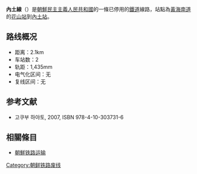 '''內土線'''（{{kor|名=北|諺=내토선|漢=內土線|羅=Naet'o sŏn|f=y}}）是[[朝鮮民主主義人民共和國|朝鮮民主主義人民共和國]]的一條已停用的[[鐵道|鐵道]]線路，站點為[[黃海南道|黃海南道]]的[[花山站_(黃海南道)|花山站]]到[[內土站|內土站]]。

==路线概况==
*距离：2.1km
*车站数：2
*轨距：1,435mm
*电气化区间：无
*复线区间：无

==参考文献==
* 고쿠부 하야토{{lang|ja|(国分隼人), 《将軍様の鉄道 北朝鮮鉄道事情》, 新潮社}}, 2007, ISBN 978-4-10-303731-6

==相關條目==
* [[朝鮮铁路运输|朝鮮铁路运输]]

{{朝鮮鐵路線}}
{{內土線}}

[[Category:朝鲜铁路废线|Category:朝鲜铁路废线]]